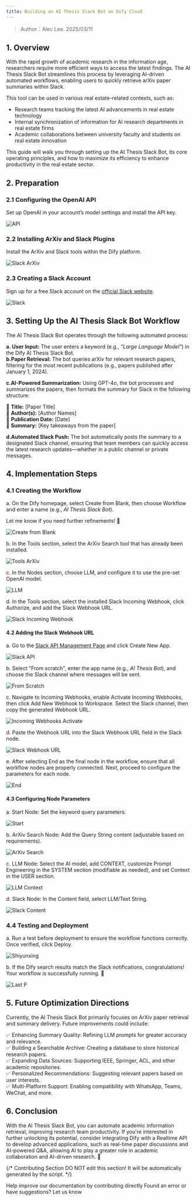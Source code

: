 ```yaml
---
title: Building an AI Thesis Slack Bot on Dify Cloud
---
```


> Author：Alec Lee. 2025/03/11

## 1. Overview

With the rapid growth of academic research in the information age, researchers require more efficient ways to access the latest findings. The AI Thesis Slack Bot streamlines this process by leveraging AI-driven automated workflows, enabling users to quickly retrieve arXiv paper summaries within Slack.

This tool can be used in various real estate-related contexts, such as:

* Research teams tracking the latest AI advancements in real estate technology  
* Internal synchronization of information for AI research departments in real estate firms  
* Academic collaborations between university faculty and students on real estate innovation

This guide will walk you through setting up the AI Thesis Slack Bot, its core operating principles, and how to maximize its efficiency to enhance productivity in the real estate sector.

## 2. Preparation

### 2.1 Configuring the OpenAI API

Set up OpenAI in your account’s model settings and install the API key.

![API](https://raw.githubusercontent.com/aleclee1005/MyPic/refs/heads/img/001API.jpg)

### 2.2 Installing ArXiv and Slack Plugins

Install the ArXiv and Slack tools within the Dify platform.

<img
src="https://raw.githubusercontent.com/aleclee1005/MyPic/refs/heads/img/002SlackArXiv.jpg"
className="mx-auto"
alt="Slack ArXiv"
/>

### 2.3 Creating a Slack Account

Sign up for a free Slack account on the [official Slack website](https://slack.com/intl/en-gb/get-started?entry_point=help_center#/createnew).

![Slack](https://raw.githubusercontent.com/aleclee1005/MyPic/refs/heads/img/003SlackAccount.jpg)

## 3. Setting Up the AI Thesis Slack Bot Workflow

The AI Thesis Slack Bot operates through the following automated process:

**a. User Input:** The user enters a keyword (e.g., *"Large Language Model"*) in the Dify AI Thesis Slack Bot.  
**b.Paper Retrieval:** The bot queries arXiv for relevant research papers, filtering for the most recent publications (e.g., papers published after January 1, 2024).

**c.AI-Powered Summarization:** Using GPT-4o, the bot processes and summarizes the papers, then formats the summary for Slack in the following structure:

 📄 **Title:** \[Paper Title\]  
 👤 **Author(s):** \[Author Names\]  
 📆 **Publication Date:** \[Date\]  
 📌 **Summary:** \[Key takeaways from the paper\]

**d.Automated Slack Push:** The bot automatically posts the summary to a designated Slack channel, ensuring that team members can quickly access the latest research updates—whether in a public channel or private messages.

## 4. Implementation Steps

### 4.1 Creating the Workflow

a. On the Dify homepage, select Create from Blank, then choose Workflow and enter a name (e.g., *AI Thesis Slack Bot*).

Let me know if you need further refinements\! 🚀

![Create from Blank](https://raw.githubusercontent.com/aleclee1005/MyPic/refs/heads/img/004Createfromblank.jpg)

b. In the Tools section, select the ArXiv Search tool that has already been installed.

![Tools ArXiv](https://raw.githubusercontent.com/aleclee1005/MyPic/refs/heads/img/005ToolsArXiv.jpg)

c. In the Nodes section, choose LLM, and configure it to use the pre-set OpenAI model.

![LLM](https://raw.githubusercontent.com/aleclee1005/MyPic/refs/heads/img/006LLM.jpg)

d. In the Tools section, select the installed Slack Incoming Webhook, click Authorize, and add the Slack Webhook URL.

![Slack Incoming Webhook](https://raw.githubusercontent.com/aleclee1005/MyPic/refs/heads/img/007Slackincomingwebhook.jpg)

#### 4.2 Adding the Slack Webhook URL

a. Go to the [Slack API Management Page](https://api.slack.com/apps) and click Create New App.

![Slack API](https://raw.githubusercontent.com/aleclee1005/MyPic/refs/heads/img/008Slackapi.jpg)

b. Select "From scratch", enter the app name (e.g., *AI Thesis Bot*), and choose the Slack channel where messages will be sent.

![From Scratch](https://raw.githubusercontent.com/aleclee1005/MyPic/refs/heads/img/009Fromscratch.jpg)

c. Navigate to Incoming Webhooks, enable Activate Incoming Webhooks, then click Add New Webhook to Workspace. Select the Slack channel, then copy the generated Webhook URL.

![Incoming Webhooks Activate](https://raw.githubusercontent.com/aleclee1005/MyPic/refs/heads/img/010IncomingwebhooksActivate.jpg)

d. Paste the Webhook URL into the Slack Webhook URL field in the Slack node.

![Slack Webhook URL](https://raw.githubusercontent.com/aleclee1005/MyPic/refs/heads/img/011SlackWehookURL.jpg)

e. After selecting End as the final node in the workflow, ensure that all workflow nodes are properly connected. Next, proceed to configure the parameters for each node.

![End](https://raw.githubusercontent.com/aleclee1005/MyPic/refs/heads/img/012End.jpg)

#### 4.3 Configuring Node Parameters

a. Start Node: Set the keyword query parameters.

![Start](https://raw.githubusercontent.com/aleclee1005/MyPic/refs/heads/img/013StartNode.jpg)

b. ArXiv Search Node: Add the Query String content (adjustable based on requirements).

<img
src="https://raw.githubusercontent.com/aleclee1005/MyPic/refs/heads/img/014ArvPara.jpg"
className="mx-auto"
alt="ArXiv Search"
/>

c. LLM Node: Select the AI model, add CONTEXT, customize Prompt Engineering in the SYSTEM section (modifiable as needed), and set Context in the USER section.

![LLM Context](https://raw.githubusercontent.com/aleclee1005/MyPic/refs/heads/img/015LLMcontext.jpg)

d. Slack Node: In the Content field, select LLM/Text String.

![Slack Content](https://raw.githubusercontent.com/aleclee1005/MyPic/refs/heads/img/016SlackEndP.jpg)

### 4.4 Testing and Deployment

a. Run a test before deployment to ensure the workflow functions correctly. Once verified, click Deploy.

![Shiyunxing](https://raw.githubusercontent.com/aleclee1005/MyPic/refs/heads/img/018TestInupt.jpg)

b. If the Dify search results match the Slack notifications, congratulations\! Your workflow is successfully running. 🎉

![Last P](https://raw.githubusercontent.com/aleclee1005/MyPic/refs/heads/img/019LastPTest.jpg)

## 5. Future Optimization Directions

Currently, the AI Thesis Slack Bot primarily focuses on ArXiv paper retrieval and summary delivery. Future improvements could include:

 ✅ Enhancing Summary Quality: Refining LLM prompts for greater accuracy and relevance.  
 ✅ Building a Searchable Archive: Creating a database to store historical research papers.  
 ✅ Expanding Data Sources: Supporting IEEE, Springer, ACL, and other academic repositories.  
 ✅ Personalized Recommendations: Suggesting relevant papers based on user interests.  
 ✅ Multi-Platform Support: Enabling compatibility with WhatsApp, Teams, WeChat, and more.

## 6. Conclusion

With the AI Thesis Slack Bot, you can automate academic information retrieval, improving research team productivity. If you're interested in further unlocking its potential, consider integrating Dify with a Realtime API to develop advanced applications, such as real-time paper discussions and AI-powered Q\&A, allowing AI to play a greater role in academic collaboration and AI-driven research. 🚀

{/*
Contributing Section
DO NOT edit this section!
It will be automatically generated by the script.
*/}

<CardGroup cols="2">
    <Card
        title="Edit this page"
        icon="pen-to-square"
        href="https://github.com/langgenius/dify-docs-mintlify/edit/main/en/learn-more/use-cases/building-an-ai-thesis-slack-bot.mdx"
    >
        Help improve our documentation by contributing directly
    </Card>
    <Card
        title="Report an issue"
        icon="github"
        href="https://github.com/langgenius/dify-docs-mintlify/issues/new?title=Documentation%20Issue%3A%20ing-an-ai-thesis-slack-&body=%23%23%20Issue%20Description%0A%3C%21--%20Please%20briefly%20describe%20the%20issue%20you%20found%20--%3E%0A%0A%23%23%20Page%20Link%0Ahttps%3A%2F%2Fgithub.com%2Flanggenius%2Fdify-docs-mintlify%2Fblob%2Fmain%2Fen/learn-more/use-cases%2Fbuilding-an-ai-thesis-slack-bot.mdx%0A%0A%23%23%20Suggested%20Changes%0A%3C%21--%20If%20you%20have%20specific%20suggestions%20for%20changes%2C%20please%20describe%20them%20here%20--%3E%0A%0A%3C%21--%20Thank%20you%20for%20helping%20improve%20our%20documentation%21%20--%3E"
    >
        Found an error or have suggestions? Let us know
    </Card>
</CardGroup>
